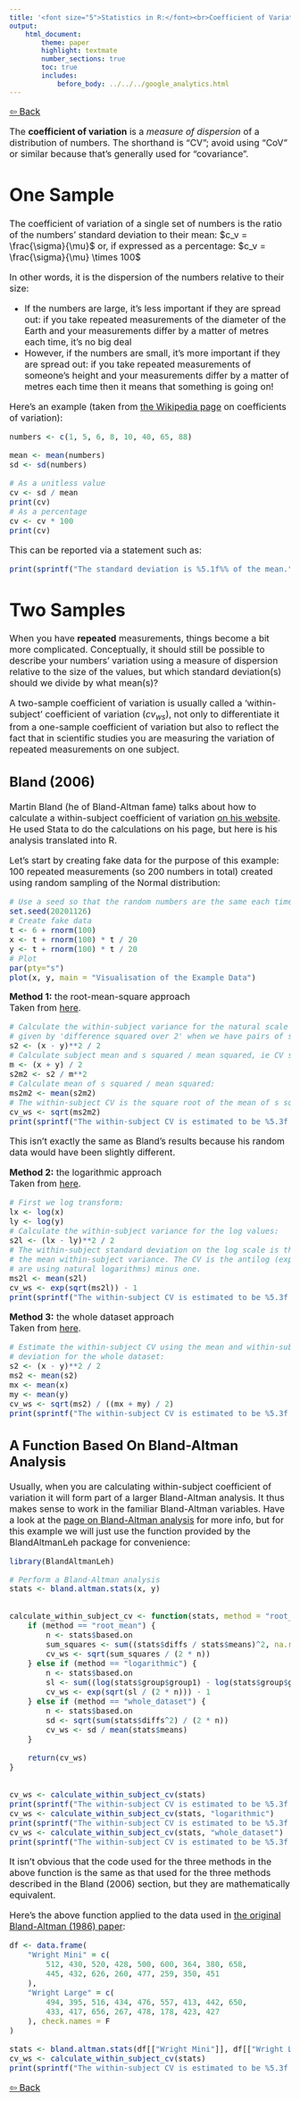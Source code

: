 ```yaml
---
title: '<font size="5">Statistics in R:</font><br>Coefficient of Variation'
output:
    html_document:
        theme: paper
        highlight: textmate
        number_sections: true
        toc: true
        includes:
            before_body: ../../../google_analytics.html
---
```


<font size="3">

[⇦ Back](../../../R.html)

The **coefficient of variation** is a *measure of dispersion* of a distribution of numbers. The shorthand is "CV"; avoid using "CoV" or similar because that's generally used for "covariance".

One Sample
==========
The coefficient of variation of a single set of numbers is the ratio of the numbers' standard deviation to their mean: $c_v = \frac{\sigma}{\mu}$ or, if expressed as a percentage: $c_v = \frac{\sigma}{\mu} \times 100$

In other words, it is the dispersion of the numbers relative to their size:

- If the numbers are large, it's less important if they are spread out: if you take repeated measurements of the diameter of the Earth and your measurements differ by a matter of metres each time, it's no big deal
- However, if the numbers are small, it's more important if they are spread out: if you take repeated measurements of someone's height and your measurements differ by a matter of metres each time then it means that something is going on!

Here's an example (taken from [the Wikipedia page](https://en.wikipedia.org/wiki/Coefficient_of_variation) on coefficients of variation):

```r
numbers <- c(1, 5, 6, 8, 10, 40, 65, 88)

mean <- mean(numbers)
sd <- sd(numbers)

# As a unitless value
cv <- sd / mean
print(cv)
# As a percentage
cv <- cv * 100
print(cv)
```

This can be reported via a statement such as:

```r
print(sprintf("The standard deviation is %5.1f%% of the mean.", cv))
```

Two Samples
===========
When you have **repeated** measurements, things become a bit more complicated. Conceptually, it should still be possible to describe your numbers' variation using a measure of dispersion relative to the size of the values, but which standard deviation(s) should we divide by what mean(s)?

A two-sample coefficient of variation is usually called a 'within-subject' coefficient of variation (${cv}_{ws}$), not only to differentiate it from a one-sample coefficient of variation but also to reflect the fact that in scientific studies you are measuring the variation of repeated measurements on one subject.

Bland (2006)
------------
Martin Bland (he of Bland-Altman fame) talks about how to calculate a within-subject coefficient of variation [on his website](https://www-users.york.ac.uk/~mb55/meas/cv.htm#:~:text=In%20the%20study%20of%20measurement,within%2Dsubject%20coefficient%20of%20variation). He used Stata to do the calculations on his page, but here is his analysis translated into R.

Let's start by creating fake data for the purpose of this example: 100 repeated measurements (so 200 numbers in total) created using random sampling of the Normal distribution:

```r
# Use a seed so that the random numbers are the same each time
set.seed(20201126)
# Create fake data
t <- 6 + rnorm(100)
x <- t + rnorm(100) * t / 20
y <- t + rnorm(100) * t / 20
# Plot
par(pty="s")
plot(x, y, main = "Visualisation of the Example Data")
```

**Method 1:** the root-mean-square approach  
Taken from [here](https://www-users.york.ac.uk/~mb55/meas/cv.htm#:~:text=In%20the%20study%20of%20measurement,within%2Dsubject%20coefficient%20of%20variation).  

```r
# Calculate the within-subject variance for the natural scale values. Within-subject variance is
# given by 'difference squared over 2' when we have pairs of subjects:
s2 <- (x - y)**2 / 2
# Calculate subject mean and s squared / mean squared, ie CV squared:
m <- (x + y) / 2
s2m2 <- s2 / m**2
# Calculate mean of s squared / mean squared:
ms2m2 <- mean(s2m2)
# The within-subject CV is the square root of the mean of s squared / mean squared:
cv_ws <- sqrt(ms2m2)
print(sprintf("The within-subject CV is estimated to be %5.3f or %3.1f%%.", cv_ws, cv_ws * 100))
```

This isn't exactly the same as Bland's results because his random data would have been slightly different.

**Method 2:** the logarithmic approach  
Taken from [here](https://www-users.york.ac.uk/~mb55/meas/cv.htm#:~:text=In%20the%20study%20of%20measurement,within%2Dsubject%20coefficient%20of%20variation).  

```r
# First we log transform:
lx <- log(x)
ly <- log(y)
# Calculate the within-subject variance for the log values:
s2l <- (lx - ly)**2 / 2
# The within-subject standard deviation on the log scale is the square root of
# the mean within-subject variance. The CV is the antilog (exponent, since we
# are using natural logarithms) minus one.
ms2l <- mean(s2l)
cv_ws <- exp(sqrt(ms2l)) - 1
print(sprintf("The within-subject CV is estimated to be %5.3f or %3.1f%%.", cv_ws, cv_ws * 100))
```

**Method 3:** the whole dataset approach  
Taken from [here](https://www-users.york.ac.uk/~mb55/meas/cv.htm#:~:text=In%20the%20study%20of%20measurement,within%2Dsubject%20coefficient%20of%20variation).  

```r
# Estimate the within-subject CV using the mean and within-subject standard
# deviation for the whole dataset:
s2 <- (x - y)**2 / 2
ms2 <- mean(s2)
mx <- mean(x)
my <- mean(y)
cv_ws <- sqrt(ms2) / ((mx + my) / 2)
print(sprintf("The within-subject CV is estimated to be %5.3f or %3.1f%%.", cv_ws, cv_ws * 100))
```

A Function Based On Bland-Altman Analysis
-----------------------------------------
Usually, when you are calculating within-subject coefficient of variation it will form part of a larger Bland-Altman analysis. It thus makes sense to work in the familiar Bland-Altman variables. Have a look at the [page on Bland-Altman analysis](bland_altman_giavarina.html) for more info, but for this example we will just use the function provided by the BlandAltmanLeh package for convenience:

```r
library(BlandAltmanLeh)

# Perform a Bland-Altman analysis
stats <- bland.altman.stats(x, y)


calculate_within_subject_cv <- function(stats, method = "root_mean") {
    if (method == "root_mean") {
        n <- stats$based.on
        sum_squares <- sum((stats$diffs / stats$means)^2, na.rm = T)
        cv_ws <- sqrt(sum_squares / (2 * n))
    } else if (method == "logarithmic") {
        n <- stats$based.on
        sl <- sum((log(stats$group$group1) - log(stats$group$group2))^2, na.rm = T)
        cv_ws <- exp(sqrt(sl / (2 * n))) - 1
    } else if (method == "whole_dataset") {
        n <- stats$based.on
        sd <- sqrt(sum(stats$diffs^2) / (2 * n))
        cv_ws <- sd / mean(stats$means)
    }

    return(cv_ws)
}


cv_ws <- calculate_within_subject_cv(stats)
print(sprintf("The within-subject CV is estimated to be %5.3f or %3.1f%%.", cv_ws, cv_ws * 100))
cv_ws <- calculate_within_subject_cv(stats, "logarithmic")
print(sprintf("The within-subject CV is estimated to be %5.3f or %3.1f%%.", cv_ws, cv_ws * 100))
cv_ws <- calculate_within_subject_cv(stats, "whole_dataset")
print(sprintf("The within-subject CV is estimated to be %5.3f or %3.1f%%.", cv_ws, cv_ws * 100))
```

It isn't obvious that the code used for the three methods in the above function is the same as that used for the three methods described in the Bland (2006) section, but they are mathematically equivalent.

Here's the above function applied to the data used in [the original Bland-Altman (1986) paper](https://pubmed.ncbi.nlm.nih.gov/2868172/):

```r
df <- data.frame(
    "Wright Mini" = c(
        512, 430, 520, 428, 500, 600, 364, 380, 658,
        445, 432, 626, 260, 477, 259, 350, 451
    ),
    "Wright Large" = c(
        494, 395, 516, 434, 476, 557, 413, 442, 650,
        433, 417, 656, 267, 478, 178, 423, 427
    ), check.names = F
)

stats <- bland.altman.stats(df[["Wright Mini"]], df[["Wright Large"]])
cv_ws <- calculate_within_subject_cv(stats)
print(sprintf("The within-subject CV is estimated to be %5.3f or %3.1f%%.", cv_ws, cv_ws * 100))
```

[⇦ Back](../../../R.html)

</font>
